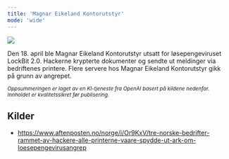 ```yaml
---
title: 'Magnar Eikeland Kontorutstyr'
mode: 'wide'
---
```


<Frame>
<img src="/images/magnar-eikeland.png" noZoom/>
</Frame>

Den 18. april ble Magnar Eikeland Kontorutstyr utsatt for løsepengeviruset LockBit 2.0. Hackerne krypterte dokumenter og sendte ut meldinger via bedriftenes printere. Flere servere hos Magnar Eikeland Kontorutstyr gikk på grunn av angrepet.

<sup><i>Oppsummeringen er laget av en KI-tjeneste fra OpenAI basert på kildene nedenfor. Innholdet er kvalitetssikret før publisering.</i></sup>

## Kilder
- https://www.aftenposten.no/norge/i/Or9KxV/tre-norske-bedrifter-rammet-av-hackere-alle-printerne-vaare-spydde-ut-ark-om-loesepengevirusangrep

